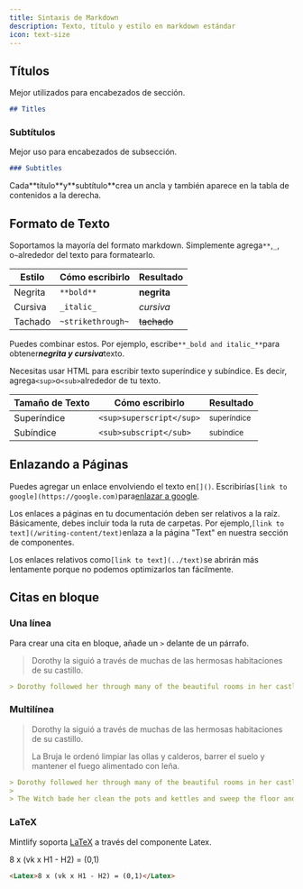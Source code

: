 ```yaml
---
title: Sintaxis de Markdown
description: Texto, título y estilo en markdown estándar
icon: text-size
---
```


## Títulos

Mejor utilizados para encabezados de sección.

```md
## Titles
```

### Subtítulos

Mejor uso para encabezados de subsección.

```md
### Subtitles
```

<Tip>
  Cada**título**y**subtítulo**crea un ancla y también aparece en la tabla de contenidos a la derecha.
</Tip>

## Formato de Texto

Soportamos la mayoría del formato markdown. Simplemente agrega`**`,`_`, o`~`alrededor del texto para formatearlo.

| Estilo  | Cómo escribirlo   | Resultado   |
| ------- | ----------------- | ----------- |
| Negrita | `**bold**`        | **negrita** |
| Cursiva | `_italic_`        | *cursiva*   |
| Tachado | `~strikethrough~` | ~~tachado~~ |

Puedes combinar estos. Por ejemplo, escribe`**_bold and italic_**`para obtene&#x72;***negrita y cursiva***&#x74;exto.

Necesitas usar HTML para escribir texto superíndice y subíndice. Es decir, agrega`<sup>`o`<sub>`alrededor de tu texto.

| Tamaño de Texto | Cómo escribirlo          | Resultado              |
| --------------- | ------------------------ | ---------------------- |
| Superíndice     | `<sup>superscript</sup>` | <sup>superíndice</sup> |
| Subíndice       | `<sub>subscript</sub>`   | <sub>subíndice</sub>   |

## Enlazando a Páginas

Puedes agregar un enlace envolviendo el texto en`[]()`. Escribirías`[link to google](https://google.com)`para[enlazar a google](https://google.com).

Los enlaces a páginas en tu documentación deben ser relativos a la raíz. Básicamente, debes incluir toda la ruta de carpetas. Por ejemplo,`[link to text](/writing-content/text)`enlaza a la página "Text" en nuestra sección de componentes.

Los enlaces relativos como`[link to text](../text)`se abrirán más lentamente porque no podemos optimizarlos tan fácilmente.

## Citas en bloque

### Una línea

Para crear una cita en bloque, añade un `>` delante de un párrafo.

> Dorothy la siguió a través de muchas de las hermosas habitaciones de su castillo.

```md
> Dorothy followed her through many of the beautiful rooms in her castle.
```

### Multilínea

> Dorothy la siguió a través de muchas de las hermosas habitaciones de su castillo.
>
> La Bruja le ordenó limpiar las ollas y calderos, barrer el suelo y mantener el fuego alimentado con leña.

```md
> Dorothy followed her through many of the beautiful rooms in her castle.
>
> The Witch bade her clean the pots and kettles and sweep the floor and keep the fire fed with wood.
```

### LaTeX

Mintlify soporta [LaTeX](https://www.latex-project.org) a través del componente Latex.

<Latex>8 x (vk x H1 - H2) = (0,1)</Latex>

```md
<Latex>8 x (vk x H1 - H2) = (0,1)</Latex>
```

